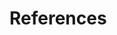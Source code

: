 # References {#Ref}

<!-- `r if (knitr::is_html_output()) ' -->
<!-- # References {-} -->
<!-- '` -->
